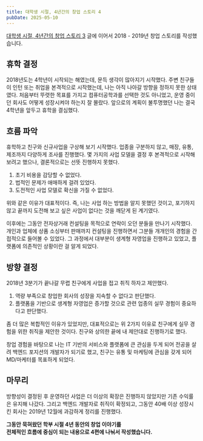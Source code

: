 ```yaml
---
title: 대학생 시절, 4년간의 창업 스토리 4
pubDate: 2025-05-10
---
```


[대학생 시절, 4년간의 창업 스토리 3](/logs/2025/05/college-ecommerce-startup-story-3) 글에 이어서 2018 - 2019년 창업 스토리를 작성했습니다.

## 휴학 결정

2018년도는 4학년이 시작되는 해였는데, 문득 생각이 많아지기 시작했다.
주변 친구들이 인턴 또는 취업을 본격적으로 시작했는데, 나는 아직 나아갈 방향을 정하지 못한 상태였다.
처음부터 뚜렷한 목표를 가지고 컴퓨터공학과를 선택한 것도 아니었고, 운영 중이던 회사도 어떻게 성장시켜야 하는지 잘 몰랐다.
앞으로의 계획이 불투명했던 나는 결국 4학년을 앞두고 휴학을 결심했다.

## 흐름 파악

휴학하고 친구와 신규사업을 구상해 보기 시작했다. 업종을 구분하지 않고, 매장, 유통, 제조까지 다양하게 조사를 진행했다.
몇 가지의 사업 모델을 결정 후 본격적으로 시작해 보려고 했으나, 결론적으로는 선뜻 진행하지 못했다.

1. 초기 비용을 감당할 수 없었다.
2. 법적인 문제가 애매하게 걸려 있었다.
3. 도전적인 사업 모델로 확신을 가질 수 없었다.

위와 같은 이유가 대표적이다.
즉, 나는 사업 하는 방법을 알지 못했던 것이고,
포기하지 않고 끝까지 도전해 보고 싶은 사업이 없다는 것을 깨닫게 된 계기였다.

이후에는 그동안 전자상거래 컨설팅을 목적으로 연락이 오던 분들을 만나기 시작했다.
개인과 업체에 상품 소싱부터 판매까지 컨설팅을 진행하면서 그분들 개개인의 경험을 간접적으로 들어볼 수 있었다.
그 과정에서 대부분이 생계형 자영업을 진행하고 있었고, 플랫폼에 의존적인 상황이란 걸 알게 되었다.

## 방향 결정

2018년 3분기가 끝나갈 무렵 친구에게 사업을 접고 취직 하자고 제안했다.

1. 역량 부족으로 창업한 회사의 성장을 지속할 수 없다고 판단했다.
2. 플랫폼을 기반으로 생계형 자영업은 증가할 것으로 관련 업종의 실무 경험이 중요하다고 판단했다.

좀 더 많은 복합적인 이유가 있었지만, 대표적으로는 위 2가지 이유로 친구에게 실무 경험을 위한 취직을 제안한 것이다.
친구와 상의한 끝에 내 제안대로 진행하기로 했다.

창업 경험을 바탕으로 나는 IT 기반의 서비스와 플랫폼에 큰 관심을 두게 되어 전공을 살려 백엔드 포지션의 개발자가 되기로 했고,
친구는 유통 및 마케팅에 관심을 갖게 되어 MD/마케터를 목표하게 되었다.

## 마무리

방향성이 결정된 후 운영하던 사업은 더 이상의 확장은 진행하지 않았지만 기존 수익률은 유지해 나갔다.
그리고 백엔드 개발자로 취직이 확정되고, 그동안 40배 이상 성장시킨 회사는 2019년 12월에 과감하게 정리를 진행했다.

**그동안 묵혀왔던 학부 시절 4년 동안의 창업 이야기를<br />
전체적인 흐름에 중심이 되는 내용으로 4편에 나눠서 작성했습니다.**